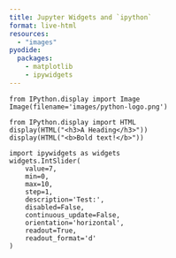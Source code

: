 ```yaml
---
title: Jupyter Widgets and `ipython`
format: live-html
resources:
  - "images"
pyodide:
  packages:
    - matplotlib
    - ipywidgets
---
```


```pyodide
from IPython.display import Image
Image(filename='images/python-logo.png') 
```

```pyodide
from IPython.display import HTML
display(HTML("<h3>A Heading</h3>"))
display(HTML("<b>Bold text!</b>"))
```

```pyodide
import ipywidgets as widgets
widgets.IntSlider(
    value=7,
    min=0,
    max=10,
    step=1,
    description='Test:',
    disabled=False,
    continuous_update=False,
    orientation='horizontal',
    readout=True,
    readout_format='d'
)
```
